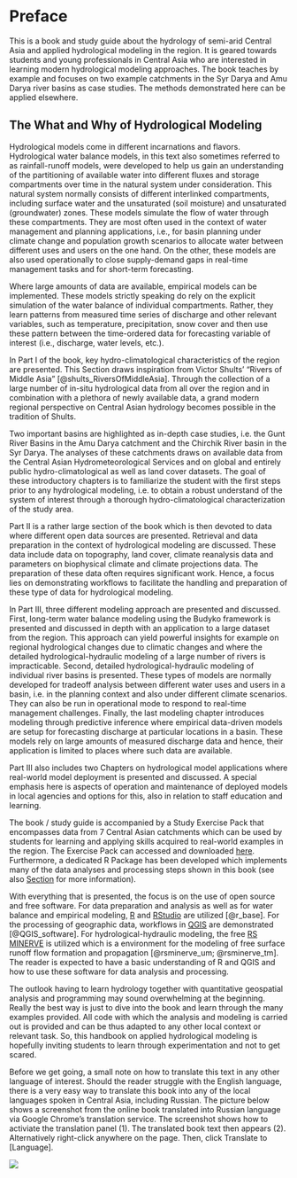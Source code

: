 # Preface {.unnumbered}

This is a book and study guide about the hydrology of semi-arid Central Asia and applied hydrological modeling in the region. It is geared towards students and young professionals in Central Asia who are interested in learning modern hydrological modeling approaches. The book teaches by example and focuses on two example catchments in the Syr Darya and Amu Darya river basins as case studies. The methods demonstrated here can be applied elsewhere.

::: callout-note
## The What and Why of Hydrological Modeling
Hydrological models come in different incarnations and flavors. Hydrological water balance models, in this text also sometimes referred to as rainfall-runoff models, were developed to help us gain an understanding of the partitioning of available water into different fluxes and storage compartments over time in the natural system under consideration. This natural system normally consists of different interlinked compartments, including surface water and the unsaturated (soil moisture) and unsaturated (groundwater) zones. These models simulate the flow of water through these compartments. They are most often used in the context of water management and planning applications, i.e., for basin planning under climate change and population growth scenarios to allocate water between different uses and users on the one hand. On the other, these models are also used operationally to close supply-demand gaps in real-time management tasks and for short-term forecasting.  

Where large amounts of data are available, empirical models can be implemented. These models strictly speaking do rely on the explicit simulation of the water balance of individual compartments. Rather, they learn patterns from measured time series of discharge and other relevant variables, such as temperature, precipitation, snow cover and then use these pattern between the time-ordered data for forecasting variable of interest (i.e., discharge, water levels, etc.).
:::

In Part I of the book, key hydro-climatological characteristics of the region are presented. This Section draws inspiration from Victor Shults' "Rivers of Middle Asia" [@shults_RiversOfMiddleAsia]. Through the collection of a large number of in-situ hydrological data from all over the region and in combination with a plethora of newly available data, a grand modern regional perspective on Central Asian hydrology becomes possible in the tradition of Shults.

Two important basins are highlighted as in-depth case studies, i.e. the Gunt River Basins in the Amu Darya catchment and the Chirchik River basin in the Syr Darya. The analyses of these catchments draws on available data from the Central Asian Hydrometeorological Services and on global and entirely public hydro-climatological as well as land cover datasets. The goal of these introductory chapters is to familiarize the student with the first steps prior to any hydrological modeling, i.e. to obtain a robust understand of the system of interest through a thorough hydro-climatological characterization of the study area.

Part II is a rather large section of the book which is then devoted to data where different open data sources are presented. Retrieval and data preparation in the context of hydrological modeling are discussed. These data include data on topography, land cover, climate reanalysis data and parameters on biophysical climate and climate projections data. The preparation of these data often requires significant work. Hence, a focus lies on demonstrating workflows to facilitate the handling and preparation of these type of data for hydrological modeling.

In Part III, three different modeling approach are presented and discussed. First, long-term water balance modeling using the Budyko framework is presented and discussed in depth with an application to a large dataset from the region. This approach can yield powerful insights for example on regional hydrological changes due to climatic changes and where the detailed hydrological-hydraulic modeling of a large number of rivers is impracticable. Second, detailed hydrological-hydraulic modeling of individual river basins is presented. These types of models are normally developed for tradeoff analysis between different water uses and users in a basin, i.e. in the planning context and also under different climate scenarios. They can also be run in operational mode to respond to real-time management challenges. Finally, the last modeling chapter introduces modeling through predictive inference where empirical data-driven models are setup for forecasting discharge at particular locations in a basin. These models rely on large amounts of measured discharge data and hence, their application is limited to places where such data are available.

Part III also includes two Chapters on hydrological model applications where real-world model deployment is presented and discussed. A special emphasis here is aspects of operation and maintenance of deployed models in local agencies and options for this, also in relation to staff education and learning.

The book / study guide is accompanied by a Study Exercise Pack that encompasses data from 7 Central Asian catchments which can be used by students for learning and applying skills acquired to real-world examples in the region. The Exercise Pack can accessed and downloaded [here](https://www.dropbox.com/sh/tucg4eno67ndpp0/AADpkSbovUpBx5vhzUJuDquwa?dl=0){target="_blank"}. Furthermore, a dedicated R Package has been developed which implements many of the data analyses and processing steps shown in this book (see also [Section](#sec-riverscentralasia-r-toolbox) for more information).

With everything that is presented, the focus is on the use of open source and free software. For data preparation and analysis as well as for water balance and empirical modeling, [R](https://www.r-project.org){target="_blank"} and [RStudio](https://rstudio.com){target="_blank"} are utilized [@r_base]. For the processing of geographic data, workflows in [QGIS](https://www.qgis.org/en/site/){target="_blank"} are demonstrated [@QGIS_software]. For hydrological-hydraulic modeling, the free [RS MINERVE](https://www.crealp.ch/fr/accueil/outils-services/logiciels/rs-minerve.html){target="_blank"} is utilized which is a environment for the modeling of free surface runoff flow formation and propagation [@rsminerve_um; @rsminerve_tm]. The reader is expected to have a basic understanding of R and QGIS and how to use these software for data analysis and processing.

The outlook having to learn hydrology together with quantitative geospatial analysis and programming may sound overwhelming at the beginning. Really the best way is just to dive into the book and learn through the many examples provided. All code with which the analysis and modeling is carried out is provided and can be thus adapted to any other local context or relevant task. So, this handbook on applied hydrological modeling is hopefully inviting students to learn through experimentation and not to get scared.

Before we get going, a small note on how to translate this text in any other language of interest. Should the reader struggle with the English language, there is a very easy way to translate this book into any of the local languages spoken in Central Asia, including Russian. The picture below shows a screenshot from the online book translated into Russian language via Google Chrome's translation service. The screenshot shows how to activiate the translation panel (1). The translated book text then appears (2). Alternatively right-click anywhere on the page. Then, click Translate to [Language].

![](images/preface/screenshot-translation.png)
